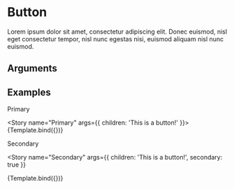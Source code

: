 
<Meta title="button-mdx" component={Button} />

# Button

Lorem ipsum dolor sit amet, consectetur adipiscing elit. Donec euismod, nisl eget consectetur tempor, nisl nunc egestas nisi, euismod aliquam nisl nunc euismod.

## Arguments

<ArgsTable of={Button} />

## Examples


Primary

<Story name="Primary" args={{ children: 'This is a button!' }}>
  {Template.bind({})}
</Story>

Secondary

<Story
  name="Secondary"
  args={{ children: 'This is a button!', secondary: true }}
>
  {Template.bind({})}
</Story>
